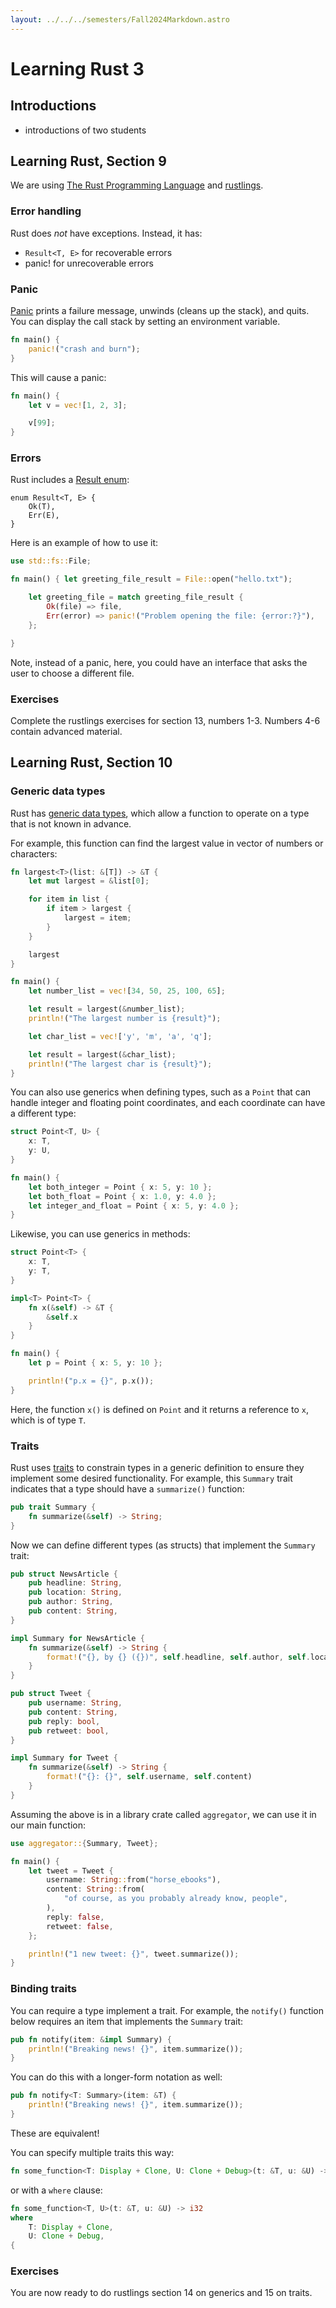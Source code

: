 ```yaml
---
layout: ../../../semesters/Fall2024Markdown.astro
---
```


# Learning Rust 3

## Introductions

- introductions of two students

## Learning Rust, Section 9

We are using [The Rust Programming Language](https://doc.rust-lang.org/book/)
and [rustlings](https://github.com/rust-lang/rustlings).

### Error handling

Rust does _not_ have exceptions. Instead, it has:

- `Result<T, E>` for recoverable errors
- panic! for unrecoverable errors

### Panic

[Panic](https://doc.rust-lang.org/book/ch09-01-unrecoverable-errors-with-panic.html)
prints a failure message, unwinds (cleans up the stack), and quits. You can
display the call stack by setting an environment variable.

```rust
fn main() {
    panic!("crash and burn");
}
```

This will cause a panic:

```rust
fn main() {
    let v = vec![1, 2, 3];

    v[99];
}
```

### Errors

Rust includes a
[Result enum](https://doc.rust-lang.org/book/ch09-02-recoverable-errors-with-result.html):

```
enum Result<T, E> {
    Ok(T),
    Err(E),
}
```

Here is an example of how to use it:

```rust
use std::fs::File;

fn main() { let greeting_file_result = File::open("hello.txt");

    let greeting_file = match greeting_file_result {
        Ok(file) => file,
        Err(error) => panic!("Problem opening the file: {error:?}"),
    };

}
```

Note, instead of a panic, here, you could have an interface that asks the user
to choose a different file.

### Exercises

Complete the rustlings exercises for section 13, numbers 1-3. Numbers 4-6
contain advanced material.

## Learning Rust, Section 10

### Generic data types

Rust has
[generic data types](https://doc.rust-lang.org/book/ch10-01-syntax.html), which
allow a function to operate on a type that is not known in advance.

For example, this function can find the largest value in vector of numbers or
characters:

```rust
fn largest<T>(list: &[T]) -> &T {
    let mut largest = &list[0];

    for item in list {
        if item > largest {
            largest = item;
        }
    }

    largest
}

fn main() {
    let number_list = vec![34, 50, 25, 100, 65];

    let result = largest(&number_list);
    println!("The largest number is {result}");

    let char_list = vec!['y', 'm', 'a', 'q'];

    let result = largest(&char_list);
    println!("The largest char is {result}");
}
```

You can also use generics when defining types, such as a `Point` that can handle
integer and floating point coordinates, and each coordinate can have a different
type:

```rust
struct Point<T, U> {
    x: T,
    y: U,
}

fn main() {
    let both_integer = Point { x: 5, y: 10 };
    let both_float = Point { x: 1.0, y: 4.0 };
    let integer_and_float = Point { x: 5, y: 4.0 };
}
```

Likewise, you can use generics in methods:

```rust
struct Point<T> {
    x: T,
    y: T,
}

impl<T> Point<T> {
    fn x(&self) -> &T {
        &self.x
    }
}

fn main() {
    let p = Point { x: 5, y: 10 };

    println!("p.x = {}", p.x());
}
```

Here, the function `x()` is defined on `Point` and it returns a reference to
`x`, which is of type `T`.

### Traits

Rust uses [traits](https://doc.rust-lang.org/book/ch10-02-traits.html) to
constrain types in a generic definition to ensure they implement some desired
functionality. For example, this `Summary` trait indicates that a type should
have a `summarize()` function:

```rust
pub trait Summary {
    fn summarize(&self) -> String;
}
```

Now we can define different types (as structs) that implement the `Summary`
trait:

```rust
pub struct NewsArticle {
    pub headline: String,
    pub location: String,
    pub author: String,
    pub content: String,
}

impl Summary for NewsArticle {
    fn summarize(&self) -> String {
        format!("{}, by {} ({})", self.headline, self.author, self.location)
    }
}

pub struct Tweet {
    pub username: String,
    pub content: String,
    pub reply: bool,
    pub retweet: bool,
}

impl Summary for Tweet {
    fn summarize(&self) -> String {
        format!("{}: {}", self.username, self.content)
    }
}
```

Assuming the above is in a library crate called `aggregator`, we can use it in
our main function:

```rust
use aggregator::{Summary, Tweet};

fn main() {
    let tweet = Tweet {
        username: String::from("horse_ebooks"),
        content: String::from(
            "of course, as you probably already know, people",
        ),
        reply: false,
        retweet: false,
    };

    println!("1 new tweet: {}", tweet.summarize());
}
```

### Binding traits

You can require a type implement a trait. For example, the `notify()` function
below requires an item that implements the `Summary` trait:

```rust
pub fn notify(item: &impl Summary) {
    println!("Breaking news! {}", item.summarize());
}
```

You can do this with a longer-form notation as well:

```rust
pub fn notify<T: Summary>(item: &T) {
    println!("Breaking news! {}", item.summarize());
}
```

These are equivalent!

You can specify multiple traits this way:

```rust
fn some_function<T: Display + Clone, U: Clone + Debug>(t: &T, u: &U) -> i32 {
```

or with a `where` clause:

```rust
fn some_function<T, U>(t: &T, u: &U) -> i32
where
    T: Display + Clone,
    U: Clone + Debug,
{
```

### Exercises

You are now ready to do rustlings section 14 on generics and 15 on traits.
